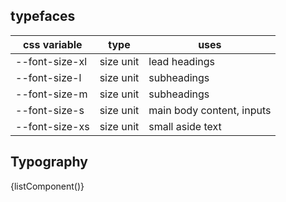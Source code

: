 
<Meta title="Foundational/Typefaces"/>

## typefaces

|css variable  |type      | uses                    |
|--------------|----------|-------------------------|
|--font-size-xl|size unit |lead headings            |
|--font-size-l |size unit |subheadings              |
|--font-size-m |size unit |subheadings              |
|--font-size-s |size unit |main body content, inputs|
|--font-size-xs|size unit |small aside text         |


## Typography
<Story name="Typography">
  {listComponent()}
</Story>
